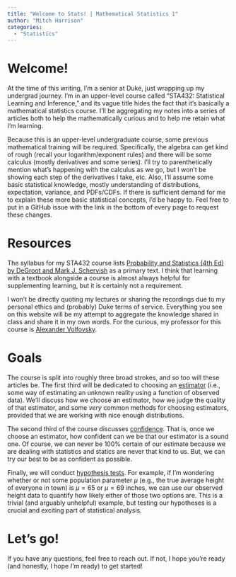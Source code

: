 ```yaml
---
title: "Welcome to Stats! | Mathematical Statistics 1"
author: "Mitch Harrison"
categories:
  - "Statistics"
---
```


# Welcome!
At the time of this writing, I'm a senior at Duke, just wrapping up my
undergrad journey. I'm in an upper-level course called "STA432: Statistical
Learning and Inference," and its vague title hides the fact that it's
basically a mathematical statistics course. I'll be aggregating my notes into
a series of articles both to help the mathematically curious and to help me
retain what I'm learning. 

Because this is an upper-level undergraduate course, some previous mathematical
training will be required. Specifically, the algebra can get kind of rough
(recall your logarithm/exponent rules) and there will be some calculus (mostly
derivatives and some series). I'll try to parenthetically mention what's 
happening with the calculus as we go, but I won't be showing each step of the
derivatives I take, etc. Also, I'll assume some basic statistical knowledge,
mostly understanding of distributions, expectation, variance, and PDFs/CDFs. If
there is sufficient demand for me to explain these more basic statistical
concepts, I'd be happy to. Feel free to put in a GitHub issue with the link in
the bottom of every page to request these changes.

# Resources
The syllabus for my STA432 course lists [Probability and Statistics (4th Ed) by DeGroot and Mark J. Schervish](https://www.amazon.com/Probability-Statistics-4th-Morris-DeGroot/dp/0321500466)
as a primary text. I think that learning with a textbook alongside a course is
almost always helpful for supplementing learning, but it is certainly not a 
requirement.

I won't be directly quoting my lectures or sharing the recordings due to my
personal ethics and (probably) Duke terms of service. Everything you see on this
website will be my attempt to aggregate the knowledge shared in class and share
it in my own words. For the curious, my professor for this course is
[Alexander Volfovsky](https://scholars.duke.edu/person/alexander.volfovsky).

# Goals
The course is split into roughly three broad strokes, and so too will these
articles be. The first third will be dedicated to choosing an
[estimator](https://en.wikipedia.org/wiki/Estimator) (i.e., some way of
estimating an unknown reality using a function of observed data). We'll discuss
how we choose an estimator, how we judge the quality of that estimator, and
some *very* common methods for choosing estimators, provided that we are working
with nice enough distributions.

The second third of the course discusses [confidence](https://en.wikipedia.org/wiki/Confidence_interval). 
That is, once we choose an estimator, how confident can we be that our 
estimator is a sound one. Of course, we can never be 100% certain of our 
estimate because we are dealing with statistics and statics are never that kind 
to us. But, we can try our best to be as confident as possible.

Finally, we will conduct [hypothesis tests](https://en.wikipedia.org/wiki/Statistical_hypothesis_test). 
For example, if I'm wondering whether or not some population parameter $\mu$
(e.g., the true average height of everyone in town) is $\mu = 65$ or $\mu = 69$
inches, we can use our observed height data to quantify how likely either of 
those two options are. This is a trivial (and arguably unhelpful) example, but 
testing our hypotheses is a crucial and exciting part of statistical analysis.

# Let's go!
If you have any questions, feel free to reach out. If not, I hope you're ready
(and honestly, I hope *I'm* ready) to get started!